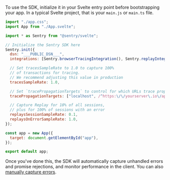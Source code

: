 To use the SDK, initialize it in your Svelte entry point before bootstrapping your app. In a typical Svelte project, that is your `main.js` or `main.ts` file.

<SignInNote />

```javascript {filename: main.js}
import "./app.css";
import App from "./App.svelte";

import * as Sentry from "@sentry/svelte";

// Initialize the Sentry SDK here
Sentry.init({
  dsn: "___PUBLIC_DSN___",
  integrations: [Sentry.browserTracingIntegration(), Sentry.replayIntegration()],

  // Set tracesSampleRate to 1.0 to capture 100%
  // of transactions for tracing.
  // We recommend adjusting this value in production
  tracesSampleRate: 1.0,

  // Set `tracePropagationTargets` to control for which URLs trace propagation should be enabled
  tracePropagationTargets: ["localhost", /^https:\/\/yourserver\.io\/api/],

  // Capture Replay for 10% of all sessions,
  // plus for 100% of sessions with an error
  replaysSessionSampleRate: 0.1,
  replaysOnErrorSampleRate: 1.0,
});

const app = new App({
  target: document.getElementById("app"),
});

export default app;
```

Once you've done this, the SDK will automatically capture unhandled errors and promise rejections, and monitor performance in the client. You can also [manually capture errors](/platforms/javascript/guides/svelte/usage).
